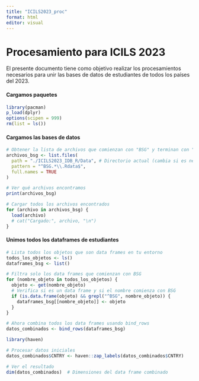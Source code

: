 ```yaml
---
title: "ICILS2023_proc"
format: html
editor: visual
---
```


# Procesamiento para ICILS 2023

El presente documento tiene como objetivo realizar los procesamientos necesarios para unir las bases de datos de estudiantes de todos los países del 2023.

#### Cargamos paquetes

```r
library(pacman)
p_load(dplyr)
options(scipen = 999) 
rm(list = ls())      
```

#### Cargamos las bases de datos

```r

# Obtener la lista de archivos que comienzan con "BSG" y terminan con ".Rdata"
archivos_bsg <- list.files(
  path = "./ICILS2023_IDB_R/Data", # Directorio actual (cambia si es necesario)
  pattern = "^BSG.*\\.Rdata$",
  full.names = TRUE
)

# Ver qué archivos encontramos
print(archivos_bsg)

# Cargar todos los archivos encontrados
for (archivo in archivos_bsg) {
  load(archivo)
  # cat("Cargado:", archivo, "\n")
}

```

#### Unimos todos los dataframes de estudiantes

```r

# Lista todos los objetos que son data frames en tu entorno
todos_los_objetos <- ls()
dataframes_bsg <- list()

# Filtra solo los data frames que comienzan con BSG
for (nombre_objeto in todos_los_objetos) {
  objeto <- get(nombre_objeto)
  # Verifica si es un data frame y si el nombre comienza con BSG
  if (is.data.frame(objeto) && grepl("^BSG", nombre_objeto)) {
    dataframes_bsg[[nombre_objeto]] <- objeto
  }
}

# Ahora combina todos los data frames usando bind_rows
datos_combinados <- bind_rows(dataframes_bsg)

library(haven)

# Procesar datos iniciales
datos_combinados$CNTRY <- haven::zap_labels(datos_combinados$CNTRY)

# Ver el resultado
dim(datos_combinados)  # Dimensiones del data frame combinado
```

#### 
